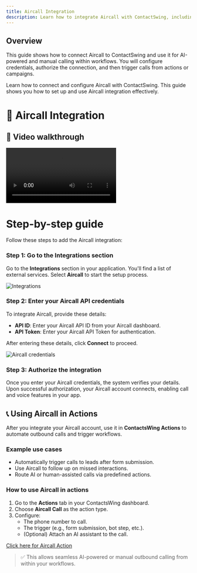 ```yaml
---
title: Aircall Integration
description: Learn how to integrate Aircall with ContactSwing, including setup, authentication, and how to use Aircall in actions and campaigns.
---
```


## Overview

This guide shows how to connect Aircall to ContactSwing and use it for AI-powered and manual calling within workflows. You will configure credentials, authorize the connection, and then trigger calls from actions or campaigns.

Learn how to connect and configure Aircall with ContactSwing. This guide shows you how to set up and use Aircall integration effectively.

# 🔗 Aircall Integration

## 🎥 Video walkthrough

<div class="card-video">
  <video src="https://storage.googleapis.com/helpsessionvideos/Contactswing/Videos/aircall.mp4" autoplay playsinline controls title="Aircall Integration"></video>
</div>

# Step-by-step guide

Follow these steps to add the Aircall integration:

### Step 1: Go to the Integrations section
Go to the **Integrations** section in your application. You'll find a list of external services. Select **Aircall** to start the setup process.

<img src="https://storage.googleapis.com/helpsessionvideos/Contactswing/images/all.jpg" alt="Integrations" />

### Step 2: Enter your Aircall API credentials
To integrate Aircall, provide these details:
- **API ID**: Enter your Aircall API ID from your Aircall dashboard.
- **API Token**: Enter your Aircall API Token for authentication.

After entering these details, click **Connect** to proceed.

<img src="https://storage.googleapis.com/helpsessionvideos/Contactswing/images/aircall.jpg" alt="Aircall credentials" />

### Step 3: Authorize the integration
Once you enter your Aircall credentials, the system verifies your details. Upon successful authorization, your Aircall account connects, enabling call and voice features in your app.

## 📞 Using Aircall in Actions

After you integrate your Aircall account, use it in **ContactsWing Actions** to automate outbound calls and trigger workflows.

### Example use cases
- Automatically trigger calls to leads after form submission.
- Use Aircall to follow up on missed interactions.
- Route AI or human-assisted calls via predefined actions.

### How to use Aircall in actions
1. Go to the **Actions** tab in your ContactsWing dashboard.
2. Choose **Aircall Call** as the action type.
3. Configure:
   - The phone number to call.
   - The trigger (e.g., form submission, bot step, etc.).
   - (Optional) Attach an AI assistant to the call.

[Click here for Aircall Action](/help/Actions/aircall)

> ✅ This allows seamless AI-powered or manual outbound calling from within your workflows.

